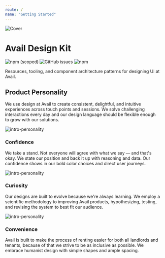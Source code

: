 ```yaml
---
route: /
name: "Getting Started"
---
```


![Cover](../public/designkit_cover.png)

# Avail Design Kit

![npm (scoped)](https://img.shields.io/npm/v/@rent_avail/elements.svg?color=0f3e6f&style=for-the-badge)
![GitHub issues](https://img.shields.io/github/issues/rentalutions/elements.svg?color=3ba68e&style=for-the-badge)
![npm](https://img.shields.io/npm/dm/@rent_avail/elements.svg?color=%2350e3c2&style=for-the-badge)

Resources, tooling, and component architecture patterns for designing UI at Avail.

## Product Personality

We use design at Avail to create consistent, delightful, and intuitive experiences across touch points and sessions. We solve challenging interactions every day and our design language should be flexible enough to grow with our solutions.

![intro-personality](../public/confidence.png)

### Confidence

We take a stand. Not everyone will agree with what we say — and that's okay. We state our position and back it up with reasoning and data. Our confidence shows in our bold color choices and direct user journeys.

![intro-personality](../public/curiosity.png)

### Curiosity

Our designs are built to evolve because we're always learning. We employ a scientific methodology to improving Avail products, hypothesizing, testing, and revising the system to best fit our audience.

![intro-personality](../public/convenience.png)

### Convenience

Avail is built to make the process of renting easier for both all landlords and tenants, because of that we strive to be as inclusive as possible. We embrace humanist design with simple shapes and ample spacing.
